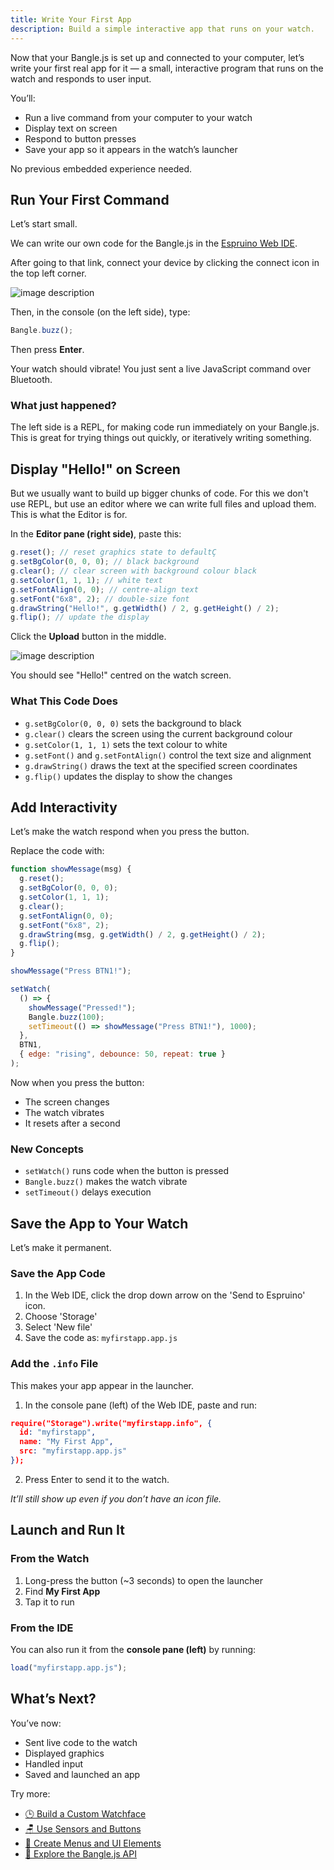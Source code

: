 ```yaml
---
title: Write Your First App
description: Build a simple interactive app that runs on your watch.
---
```


Now that your Bangle.js is set up and connected to your computer, let’s write your first real app for it — a small, interactive program that runs on the watch and responds to user input.

You’ll:

- Run a live command from your computer to your watch
- Display text on screen
- Respond to button presses
- Save your app so it appears in the watch’s launcher

No previous embedded experience needed.

## Run Your First Command

Let’s start small.

We can write our own code for the Bangle.js in the [Espruino Web IDE](https://www.espruino.com/ide/).

After going to that link, connect your device by clicking the connect icon in the top left corner.


<img src={WebIDEConnectReference.src} alt="image description" />

Then, in the console (on the left side), type:

```js
Bangle.buzz();
```

Then press **Enter**.

Your watch should vibrate! You just sent a live JavaScript command over Bluetooth.

### What just happened?

The left side is a REPL, for making code run immediately on your Bangle.js. This is great for trying things out quickly, or iteratively writing something.

## Display "Hello!" on Screen

But we usually want to build up bigger chunks of code. For this we don't use REPL, but use an editor where we can write full files and upload them. This is what the Editor is for.

In the **Editor pane (right side)**, paste this:

```js
g.reset(); // reset graphics state to defaultÇ
g.setBgColor(0, 0, 0); // black background
g.clear(); // clear screen with background colour black
g.setColor(1, 1, 1); // white text
g.setFontAlign(0, 0); // centre-align text
g.setFont("6x8", 2); // double-size font
g.drawString("Hello!", g.getWidth() / 2, g.getHeight() / 2);
g.flip(); // update the display
```

Click the **Upload** button in the middle.


<img src={uploadScriptButton.src} alt="image description" />

You should see "Hello!" centred on the watch screen.

### What This Code Does

- `g.setBgColor(0, 0, 0)` sets the background to black
- `g.clear()` clears the screen using the current background colour
- `g.setColor(1, 1, 1)` sets the text colour to white
- `g.setFont()` and `g.setFontAlign()` control the text size and alignment
- `g.drawString()` draws the text at the specified screen coordinates
- `g.flip()` updates the display to show the changes

## Add Interactivity

Let’s make the watch respond when you press the button.

Replace the code with:

```js
function showMessage(msg) {
  g.reset();
  g.setBgColor(0, 0, 0);
  g.setColor(1, 1, 1);
  g.clear();
  g.setFontAlign(0, 0);
  g.setFont("6x8", 2);
  g.drawString(msg, g.getWidth() / 2, g.getHeight() / 2);
  g.flip();
}

showMessage("Press BTN1!");

setWatch(
  () => {
    showMessage("Pressed!");
    Bangle.buzz(100);
    setTimeout(() => showMessage("Press BTN1!"), 1000);
  },
  BTN1,
  { edge: "rising", debounce: 50, repeat: true }
);
```

Now when you press the button:

- The screen changes
- The watch vibrates
- It resets after a second

### New Concepts

- `setWatch()` runs code when the button is pressed
- `Bangle.buzz()` makes the watch vibrate
- `setTimeout()` delays execution

## Save the App to Your Watch

Let’s make it permanent.

### Save the App Code

1. In the Web IDE, click the drop down arrow on the 'Send to Espruino' icon.
1. Choose 'Storage'
1. Select 'New file'
1. Save the code as: `myfirstapp.app.js`

### Add the `.info` File

This makes your app appear in the launcher.

1. In the console pane (left) of the Web IDE, paste and run:

```json
require("Storage").write("myfirstapp.info", {
  id: "myfirstapp",
  name: "My First App",
  src: "myfirstapp.app.js"
});
```

2. Press Enter to send it to the watch.

_It’ll still show up even if you don’t have an icon file._

## Launch and Run It

### From the Watch

1. Long-press the button (\~3 seconds) to open the launcher
2. Find **My First App**
3. Tap it to run

### From the IDE

You can also run it from the **console pane (left)** by running:

```js
load("myfirstapp.app.js");
```

## What’s Next?

You’ve now:

- Sent live code to the watch
- Displayed graphics
- Handled input
- Saved and launched an app

Try more:

- [🕒 Build a Custom Watchface](../building-a-watchface)
- [🪑 Use Sensors and Buttons](../../guides/using-sensors)
- [🧩 Create Menus and UI Elements](../custom-ui)
- [📘 Explore the Bangle.js API](../../reference/)
